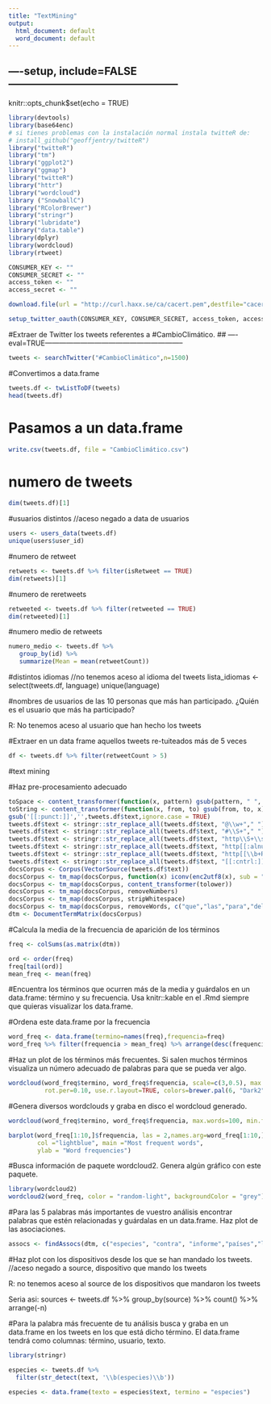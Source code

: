 ---
title: "TextMining"
output:
  html_document: default
  word_document: default
---

## ----setup, include=FALSE------------------------------------------------
knitr::opts_chunk$set(echo = TRUE)

```{r}
library(devtools)
library(base64enc)
# si tienes problemas con la instalación normal instala twitteR de:
# install_github("geoffjentry/twitteR")
library("twitteR")
library("tm")
library("ggplot2")
library("ggmap")
library("twitteR")
library("httr")
library("wordcloud")
library ("SnowballC")
library("RColorBrewer")
library("stringr")
library("lubridate")
library("data.table")
library(dplyr)
library(wordcloud)
library(rtweet)
```

```{r, echo=FALSE,eval=TRUE}
CONSUMER_KEY <- ""
CONSUMER_SECRET <- ""
access_token <- ""
access_secret <- ""
```

```{r}
download.file(url = "http://curl.haxx.se/ca/cacert.pem",destfile="cacert.pem")
```

```{r,echo=TRUE,eval=TRUE}
setup_twitter_oauth(CONSUMER_KEY, CONSUMER_SECRET, access_token, access_secret)
```

#Extraer de Twitter los tweets referentes a #CambioClimático.
## ----eval=TRUE-----------------------------------------------------------
```{r}
tweets <- searchTwitter("#CambioClimático",n=1500)
```


#Convertimos a data.frame
```{r}
tweets.df <- twListToDF(tweets)
head(tweets.df)
```

# Pasamos a un data.frame
```{r}
write.csv(tweets.df, file = "CambioClimático.csv")
```

# numero de tweets
```{r}
dim(tweets.df)[1]
```

#usuarios distintos //aceso negado a data de usuarios
```{r}
users <- users_data(tweets.df) 
unique(users$user_id)

```

#numero de retweet
```{r}
retweets <- tweets.df %>% filter(isRetweet == TRUE)
dim(retweets)[1]
```

#numero de reretweets 
```{r}
retweeted <- tweets.df %>% filter(retweeted == TRUE)
dim(retweeted)[1]
```

#numero medio de retweets 
```{r}
numero_medio <- tweets.df %>% 
   group_by(id) %>%
   summarize(Mean = mean(retweetCount))
```

#distintos idiomas //no tenemos aceso al idioma del tweets
lista_idiomas <- select(tweets.df, language) 
unique(language)

#nombres de usuarios de las 10 personas que más han participado. ¿Quién es el usuario que más ha participado?

R: No tenemos aceso al usuario que han hecho los tweets

#Extraer en un data frame aquellos tweets re-tuiteados más de 5 veces
```{r}
df <- tweets.df %>% filter(retweetCount > 5)
```

#text mining

#Haz pre-procesamiento adecuado

```{r}
toSpace <- content_transformer(function(x, pattern) gsub(pattern, " ", x))
toString <- content_transformer(function(x, from, to) gsub(from, to, x))
gsub('[[:punct:]]','',tweets.df$text,ignore.case = TRUE)
tweets.df$text <- stringr::str_replace_all(tweets.df$text, "@\\w+"," ")
tweets.df$text <- stringr::str_replace_all(tweets.df$text, "#\\S+"," ")## Remove Hashtags
tweets.df$text <- stringr::str_replace_all(tweets.df$text, "http\\S+\\s*"," ")## Remove URLs
tweets.df$text <- stringr::str_replace_all(tweets.df$text, "http[[:alnum:]]*"," ")## Remove URLs
tweets.df$text <- stringr::str_replace_all(tweets.df$text, "http[[\\b+RT]]"," ")## Remove URLs
tweets.df$text <- stringr::str_replace_all(tweets.df$text, "[[:cntrl:]]"," ")
docsCorpus <- Corpus(VectorSource(tweets.df$text))
docsCorpus <- tm_map(docsCorpus, function(x) iconv(enc2utf8(x), sub = "byte"))
docsCorpus <- tm_map(docsCorpus, content_transformer(tolower))
docsCorpus <- tm_map(docsCorpus, removeNumbers)
docsCorpus <- tm_map(docsCorpus, stripWhitespace)
docsCorpus <- tm_map(docsCorpus, removeWords, c("que","las","para","del", "los","por","más","sin","de","sobre","una","...","detrás","@"))
dtm <- DocumentTermMatrix(docsCorpus)
```

#Calcula la media de la frecuencia de aparición de los términos

```{r}
freq <- colSums(as.matrix(dtm))

ord <- order(freq)
freq[tail(ord)]
mean_freq <- mean(freq)
```

#Encuentra los términos que ocurren más de la media y guárdalos en un data.frame: término y su frecuencia. Usa knitr::kable en el .Rmd siempre que quieras visualizar los data.frame.

#Ordena este data.frame por la frecuencia

```{r}
word_freq <- data.frame(termino=names(freq),frequencia=freq)
word_freq %>% filter(frequencia > mean_freq) %>% arrange(desc(frequencia))
```

#Haz un plot de los términos más frecuentes. Si salen muchos términos visualiza un número adecuado de palabras para que se pueda ver algo.
```{r}
wordcloud(word_freq$termino, word_freq$frequencia, scale=c(3,0.5), max.words=60, random.order=FALSE, 
          rot.per=0.10, use.r.layout=TRUE, colors=brewer.pal(6, "Dark2")) 
```
#Genera diversos wordclouds y graba en disco el wordcloud generado.

```{r}
wordcloud(word_freq$termino, word_freq$frequencia, max.words=100, min.freq = 50, colors=brewer.pal(6, "RdBu"))
```

```{r}
barplot(word_freq[1:10,]$frequencia, las = 2,names.arg=word_freq[1:10,]$termino,
        col ="lightblue", main ="Most frequent words",
        ylab = "Word frequencies")
```

#Busca información de paquete wordcloud2. Genera algún gráfico con este paquete.

```{r}
library(wordcloud2)
wordcloud2(word_freq, color = "random-light", backgroundColor = "grey")
```

#Para las 5 palabras más importantes de vuestro análisis encontrar palabras que estén relacionadas y guárdalas en un data.frame. Haz plot de las asociaciones.
```{r}
assocs <- findAssocs(dtm, c("especies", "contra", "informe","países","lucha"), c(0.7))
```

#Haz plot con los dispositivos desde los que se han mandado los tweets. //aceso negado a source, dispositivo que mando los tweets

R: no tenemos aceso al source de los dispositivos que mandaron los tweets

Seria asi: sources <- tweets.df %>%
  group_by(source) %>% 
  count() %>%
  arrange(-n)


#Para la palabra más frecuente de tu análisis busca y graba en un data.frame en los tweets en los que está dicho término. El data.frame tendrá como columnas: término, usuario, texto.

```{r}
library(stringr)

especies <- tweets.df %>%
  filter(str_detect(text, '\\b(especies)\\b'))

especies <- data.frame(texto = especies$text, termino = "especies")
```